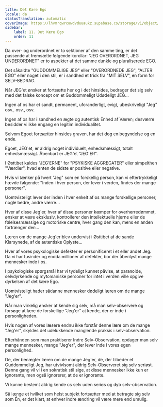 ```yaml
---
title: Det Kære Ego
locale: da
statusTranslation: automatic
coverImage: https://lhvmrqwrcowdvduuaukz.supabase.co/storage/v1/object/public/strapi-uploads/small_cover-tratado-de-psicologia-revolucionaria.webp-5e15e1cec4e0ebebcde5d7fc7565d8fd.webp
sidebar:
    label: 11. Det Kære Ego
    order: 11
---
```

Da over- og underordnet er to sektioner af den samme ting, er det passende at fremsætte følgende korollar: "JEG OVERORDNET, JEG UNDERORDNET" er to aspekter af det samme dunkle og pluraliserede EGO.

Det såkaldte "GUDDOMMELIGE JEG" eller "OVERORDNEDE JEG", "ALTER EGO" eller noget i den stil, er i sandhed et trick fra "MIT SELV", en form for SELV-BEDRAG.

Når JEG'et ønsker at fortsætte her og i det hinsides, bedrager det sig selv med det falske koncept om et Guddommeligt Udødeligt JEG...

Ingen af os har et sandt, permanent, uforanderligt, evigt, ubeskriveligt "Jeg" osv., osv., osv.

Ingen af os har i sandhed en ægte og autentisk Enhed af Væren; desværre besidder vi ikke engang en legitim individualitet.

Selvom Egoet fortsætter hinsides graven, har det dog en begyndelse og en ende.

Egoet, JEG'et, er aldrig noget individuelt, enhedsmæssigt, totalt enhedsmæssigt. Åbenbart er JEG'et "JEG'ER".

I Østtibet kaldes "JEG'ERNE" for "PSYKISKE AGGREGATER" eller simpelthen "Værdier", hvad enten de sidste er positive eller negative.

Hvis vi tænker på hvert "Jeg" som en forskellig person, kan vi eftertrykkeligt hævde følgende: "Inden i hver person, der lever i verden, findes der mange personer".

Uomtvisteligt lever der inden i hver enkelt af os mange forskellige personer, nogle bedre, andre værre...

Hver af disse Jeg'er, hver af disse personer kæmper for overherredømmet, ønsker at være eksklusiv, kontrollerer den intellektuelle hjerne eller de følelsesmæssige og motoriske centre, hver gang den kan, mens en anden fortrænger den...

Læren om de mange Jeg'er blev undervist i Østtibet af de sande Klarsynede, af de autentiske Oplyste...

Hver af vores psykologiske defekter er personificeret i et eller andet Jeg. Da vi har tusinder og endda millioner af defekter, bor der åbenlyst mange mennesker inde i os.

I psykologiske spørgsmål har vi tydeligt kunnet påvise, at paranoide, selvdyrkende og mytomaniske personer for intet i verden ville opgive dyrkelsen af det kære Ego.

Uomtvisteligt hader sådanne mennesker dødeligt læren om de mange "Jeg'er".

Når man virkelig ønsker at kende sig selv, må man selv-observere og forsøge at lære de forskellige "Jeg'er" at kende, der er inde i personligheden.

Hvis nogen af vores læsere endnu ikke forstår denne lære om de mange "Jeg'er", skyldes det udelukkende manglende praksis i selv-observation.

Efterhånden som man praktiserer Indre Selv-Observation, opdager man selv mange mennesker, mange "Jeg'er", der lever inde i vores egen personlighed.

De, der benægter læren om de mange Jeg'er, de, der tilbeder et Guddommeligt Jeg, har utvivlsomt aldrig Selv-Observeret sig selv seriøst. Denne gang vil vi i en sokratisk stil sige, at disse mennesker ikke kun er ignorante, men også ignorerer, at de er ignorante.

Vi kunne bestemt aldrig kende os selv uden seriøs og dyb selv-observation.

Så længe et hvilket som helst subjekt fortsætter med at betragte sig selv som Én, er det klart, at enhver indre ændring vil være mere end umulig.

